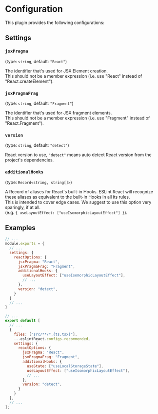 
# Configuration

This plugin provides the following configurations:

## Settings

### `jsxPragma`

(type: `string`, default: `"React"`)

The identifier that's used for JSX Element creation.\
This should not be a member expression (i.e. use "React" instead of "React.createElement").

### `jsxPragmaFrag`

(type: `string`, default: `"Fragment"`)

The identifier that's used for JSX fragment elements.\
This should not be a member expression (i.e. use "Fragment" instead of "React.Fragment").

### `version`

(type: `string`, default: `"detect"`)

React version to use, `"detect"` means auto detect React version from the project's dependencies.

### `additionalHooks`

(type: `Record<string, string[]>`)

A Record of aliases for React's built-in Hooks. ESLint React will recognize these aliases as equivalent to the built-in Hooks in all its rules.\
This is intended to cover edge cases. We suggest to use this option very sparingly, if at all.\
(e.g. `{ useLayoutEffect: ["useIsomorphicLayoutEffect"] }`).

## Examples

<ESLintConfig>

<Config>

```js filename=".eslintrc.js"
// ...
module.exports = {
  // ...
  settings: {
    reactOptions: {
      jsxPragma: "React",
      jsxPragmaFrag: "Fragment",
      additionalHooks: {
        useLayoutEffect: ["useIsomorphicLayoutEffect"],
        // ...
      },
      version: "detect",
    }
  }
  // ...
}
```

</Config>

<Config>

```js filename="eslint.config.js"
// ...
export default [
  // ...
  {
    files: ["src/**/*.{ts,tsx}"],
    ...eslintReact.configs.recommended,
    settings: {
      reactOptions: {
        jsxPragma: "React",
        jsxPragmaFrag: "Fragment",
        additionalHooks: {
          useState: ["useLocalStorageState"],
          useLayoutEffect: ["useIsomorphicLayoutEffect"],
          // ...
        },
        version: "detect",
      }
    }
  },
  // ...
];
```

</Config>

</ESLintConfig>
